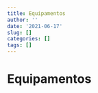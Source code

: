 ```yaml
---
title: Equipamentos
author: ''
date: '2021-06-17'
slug: []
categories: []
tags: []
---
```


# Equipamentos